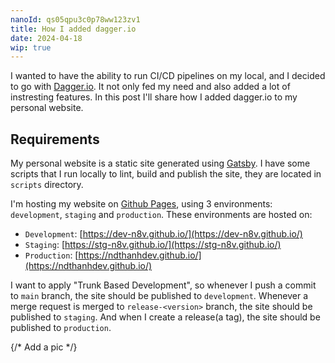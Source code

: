 ```yaml
---
nanoId: qs05qpu3c0p78ww123zv1
title: How I added dagger.io
date: 2024-04-18
wip: true
---
```


I wanted to have the ability to run CI/CD pipelines on my local, and I decided to go with [Dagger.io](https://dagger.io/). It not only fed my need and also added a lot of instresting features. In this post I'll share how I added dagger.io to my personal website.

## Requirements

My personal website is a static site generated using [Gatsby](https://www.gatsbyjs.com/). I have some scripts that I run locally to lint, build and publish the site, they are located in `scripts` directory.

I'm hosting my website on [Github Pages](https://pages.github.com/), using 3 environments: `development`, `staging` and `production`. These environments are hosted on:

- `Development`: [https://dev-n8v.github.io/](https://dev-n8v.github.io/)
- `Staging`: [https://stg-n8v.github.io/](https://stg-n8v.github.io/)
- `Production`: [https://ndthanhdev.github.io/](https://ndthanhdev.github.io/)

I want to apply "Trunk Based Development", so whenever I push a commit to `main` branch, the site should be published to `development`. Whenever a merge request is merged to `release-<version>` branch, the site should be published to `staging`. And when I create a release(a tag), the site should be published to `production`.

{/* Add a pic */}
